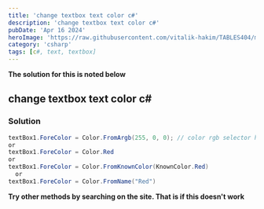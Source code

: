 ```yaml
---
title: 'change textbox text color c#'
description: 'change textbox text color c#'
pubDate: 'Apr 16 2024'
heroImage: 'https://raw.githubusercontent.com/vitalik-hakim/TABLES404/main/error_b/c%23.png'
category: 'csharp'
tags: [c#, text, textbox]
---
```


**The solution for this is noted below**

## change textbox text color c#

### Solution

```csharp
textBox1.ForeColor = Color.FromArgb(255, 0, 0); // color rgb selector here https://www.google.com/search?client=firefox-b-d&q=rgb+color+selector
or
textBox1.ForeColor = Color.Red
or
textBox1.ForeColor = Color.FromKnownColor(KnownColor.Red)
  or
textBox1.ForeColor = Color.FromName("Red")
```

**Try other methods by searching on the site. That is if this doesn't work**
